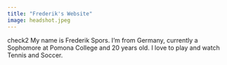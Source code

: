 ```yaml
---
title: "Frederik's Website"
image: headshot.jpeg
---
```


check2 My name is Frederik Spors. I'm from Germany, currently a Sophomore at Pomona College and 20 years old. I love to play and watch Tennis and Soccer.

